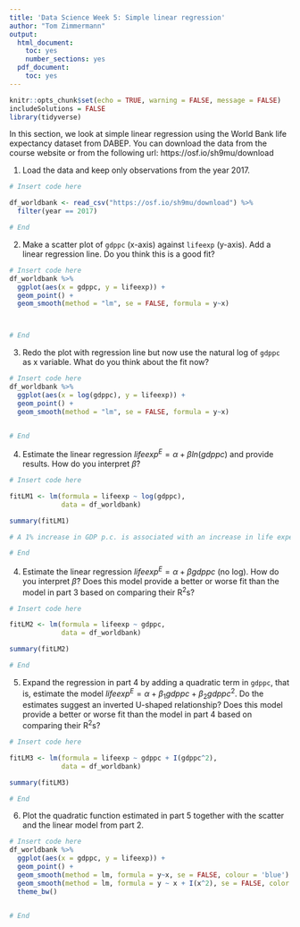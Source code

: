 ---
title: 'Data Science Week 5: Simple linear regression'
author: "Tom Zimmermann"
output:
  html_document:
    toc: yes
    number_sections: yes
  pdf_document:
    toc: yes
---


```{r setup, include=FALSE}
knitr::opts_chunk$set(echo = TRUE, warning = FALSE, message = FALSE)
includeSolutions = FALSE
library(tidyverse)
```



In this section, we look at simple linear regression using the World Bank life expectancy dataset from DABEP.
You can download the data from the course website or from the following url: https://osf.io/sh9mu/download


1. Load the data and keep only observations from the year 2017.

```{r}
# Insert code here

df_worldbank <- read_csv("https://osf.io/sh9mu/download") %>% 
  filter(year == 2017)

# End
```


2. Make a scatter plot of `gdppc` (x-axis) against `lifeexp` (y-axis). Add a linear regression line. Do you think this is a good fit?


```{r}
# Insert code here
df_worldbank %>% 
  ggplot(aes(x = gdppc, y = lifeexp)) +
  geom_point() + 
  geom_smooth(method = "lm", se = FALSE, formula = y~x)



# End
```

3. Redo the plot with regression line but now use the natural log of `gdppc` as x variable. What do you think about the fit now?

```{r}
# Insert code here
df_worldbank %>% 
  ggplot(aes(x = log(gdppc), y = lifeexp)) +
  geom_point() + 
  geom_smooth(method = "lm", se = FALSE, formula = y~x)


# End
```


4. Estimate the linear regression $lifeexp^E = \alpha + \beta ln(gdppc)$ and provide results. How do you interpret $\hat{\beta}$?

```{r}
# Insert code here

fitLM1 <- lm(formula = lifeexp ~ log(gdppc), 
             data = df_worldbank)

summary(fitLM1)

# A 1% increase in GDP p.c. is associated with an increase in life expectancy of 0.053336 years on average. 

# End
```

4. Estimate the linear regression $lifeexp^E = \alpha + \beta gdppc$ (no log). How do you interpret $\hat{\beta}$? Does this model provide a better or worse fit than the model in part 3 based on comparing their R$^2$s?

```{r}
# Insert code here

fitLM2 <- lm(formula = lifeexp ~ gdppc, 
             data = df_worldbank)

summary(fitLM2)

# End
```

5. Expand the regression in part 4 by adding a quadratic term in `gdppc`, that is, estimate the model $lifeexp^E = \alpha + \beta_1 gdppc + \beta_2 gdppc^2$. Do the estimates suggest an inverted U-shaped relationship? Does this model provide a better or worse fit than the model in part 4 based on comparing their R$^2$s?

```{r}
# Insert code here

fitLM3 <- lm(formula = lifeexp ~ gdppc + I(gdppc^2), 
             data = df_worldbank)

summary(fitLM3)

# End
```

6. Plot the quadratic function estimated in part 5 together with the scatter and the linear model from part 2.


```{r}
# Insert code here
df_worldbank %>% 
  ggplot(aes(x = gdppc, y = lifeexp)) +
  geom_point() + 
  geom_smooth(method = lm, formula = y~x, se = FALSE, colour = 'blue') +
  geom_smooth(method = lm, formula = y ~ x + I(x^2), se = FALSE, color = 'orange') +
  theme_bw()


# End
```
